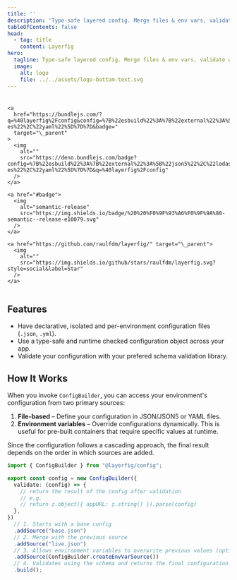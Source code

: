 ```yaml
---
title: ''
description: 'Type-safe layered config. Merge files & env vars, validate with any schema, and get a runtime-checked object with full TypeScript IntelliSense'
tableOfContents: false
head:
  - tag: title
    content: Layerfig
hero:
  tagline: Type-safe layered config. Merge files & env vars, validate with any schema, and get a runtime-checked object with full TypeScript IntelliSense
  image:
    alt: logo
    file: ../../assets/logo-bottom-text.svg
---
```


<nav style="display: flex; gap: 8px; flex-wrap: wrap; justify-content: center;">
    <a href="https://www.npmjs.com/package/@layerfig/config" target="\_parent">
      <img alt="" src="https://img.shields.io/npm/dm/@layerfig/config.svg" />
    </a>

    <a
      href="https://bundlejs.com/?q=%40layerfig%2Fconfig&config=%7B%22esbuild%22%3A%7B%22external%22%3A%5B%22json5%22%2C%22lodash-es%22%2C%22yaml%22%5D%7D%7D&badge="
      target="\_parent"
    >
      <img
        alt=""
        src="https://deno.bundlejs.com/badge?config=%7B%22esbuild%22%3A%7B%22external%22%3A%5B%22json5%22%2C%22lodash-es%22%2C%22yaml%22%5D%7D%7D&q=%40layerfig%2Fconfig"
      />
    </a>

    <a href="#badge">
      <img
        alt="semantic-release"
        src="https://img.shields.io/badge/%20%20%F0%9F%93%A6%F0%9F%9A%80-semantic--release-e10079.svg"
      />
    </a>

    <a href="https://github.com/raulfdm/layerfig/" target="\_parent">
      <img
        alt=""
        src="https://img.shields.io/github/stars/raulfdm/layerfig.svg?style=social&label=Star"
      />
    </a>
  </nav>

## Features

- Have declarative, isolated and per-environment configuration files (`.json`, `.yml`).
- Use a type-safe and runtime checked configuration object across your app.
- Validate your configuration with your prefered schema validation library.

## How It Works

When you invoke `ConfigBuilder`, you can access your environment's configuration from two primary sources:

1. **File-based** – Define your configuration in JSON/JSON5 or YAML files.
2. **Environment variables** – Override configurations dynamically. This is useful for pre-built containers that require specific values at runtime.

Since the configuration follows a cascading approach, the final result depends on the order in which sources are added.

```ts
import { ConfigBuilder } from "@layerfig/config";

export const config = new ConfigBuilder({
  validate: (config) => {
    // return the result of the config after validation
    // e.g.
    // return z.object({ appURL: z.string() }).parse(config)
  },
})
  // 1. Starts with a base config
  .addSource("base.json")
  // 2. Merge with the previous source
  .addSource("live.json")
  // 3. Allows environment variables to overwrite previous values (optional)
  .addSource(ConfigBuilder.createEnvVarSource())
  // 4. Validates using the schema and returns the final configuration
  .build();
```
